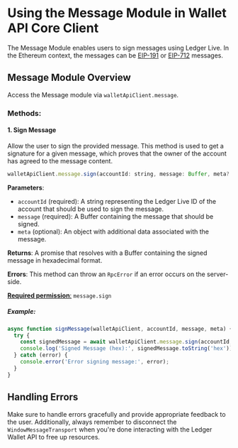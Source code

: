 # Using the Message Module in Wallet API Core Client

The Message Module enables users to sign messages using Ledger Live. In the Ethereum context, the messages can be [EIP-191](https://github.com/ethereum/EIPs/blob/master/EIPS/eip-191.md) or [EIP-712](https://github.com/ethereum/EIPs/blob/master/EIPS/eip-712.md) messages.

## Message Module Overview

Access the Message module via `walletApiClient.message`.

### Methods:

#### 1. Sign Message

Allow the user to sign the provided message. This method is used to get a signature for a given message, which proves that the owner of the account has agreed to the message content.

```javascript
walletApiClient.message.sign(accountId: string, message: Buffer, meta?: Record<string, unknown>): Promise<Buffer>
```

**Parameters**:
- `accountId` (required): A string representing the Ledger Live ID of the account that should be used to sign the message.
- `message` (required): A Buffer containing the message that should be signed.
- `meta` (optional): An object with additional data associated with the message.

**Returns**: A promise that resolves with a Buffer containing the signed message in hexadecimal format.

**Errors**: This method can throw an `RpcError` if an error occurs on the server-side.

[**Required permission**:](https://developers.ledger.com/docs/discover/wallet-api/appendix/manifest#permissions)
 `message.sign`

##### Example:

```javascript
async function signMessage(walletApiClient, accountId, message, meta) {
  try {
    const signedMessage = await walletApiClient.message.sign(accountId, message, meta);
    console.log('Signed Message (hex):', signedMessage.toString('hex'));
  } catch (error) {
    console.error('Error signing message:', error);
  }
}
```

## Handling Errors

Make sure to handle errors gracefully and provide appropriate feedback to the user. Additionally, always remember to disconnect the `WindowMessageTransport` when you're done interacting with the Ledger Wallet API to free up resources.